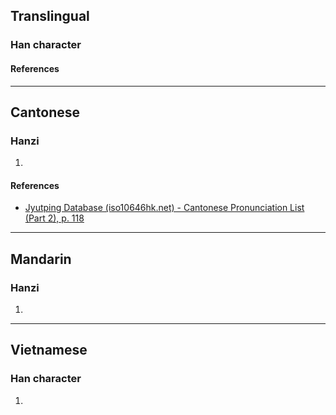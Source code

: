 {{character info}}
==Translingual==

===Han character===
{{Han char|rn=64|rad=手|as=12|sn=15|four=|canj=QAYF|ids=⿰扌景}}

====References====
{{Han ref|kx=0454.100|dkj=12700|hdz=31958.010|uh=6494}}

----

==Cantonese==

===Hanzi===
{{yue-hanzi|jyut=[[wang6]]|y=wang6}}

# {{rfdef|yue|sort=手12}}

====References====
* [http://www.iso10646hk.net/jp/document/download.jsp Jyutping Database (iso10646hk.net) - Cantonese Pronunciation List (Part 2), p. 118]

----

==Mandarin==

===Hanzi===
{{cmn-hanzi|pin=[[hòng]] ([[hong4]])|wg=hung<sup>4</sup>}}

# {{rfdef|cmn|sort=手12}}

----

==Vietnamese==

===Han character===
{{vi-readings|rs=手12|reading=ngảnh}}

# {{rfdef|vi|sort=手12}}